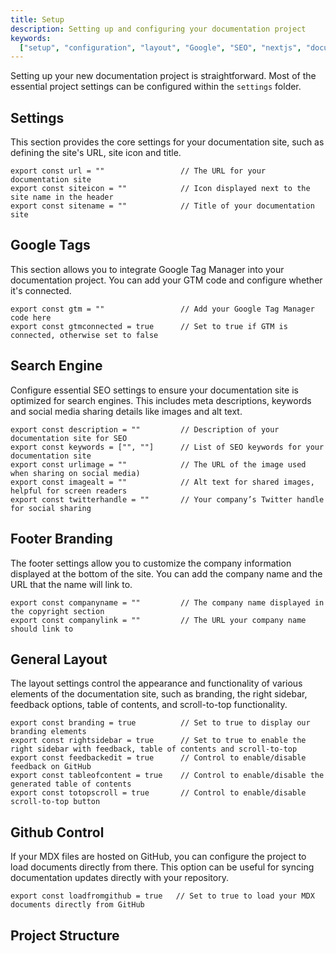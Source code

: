 ```yaml
---
title: Setup
description: Setting up and configuring your documentation project
keywords:
  ["setup", "configuration", "layout", "Google", "SEO", "nextjs", "documents"]
---
```


Setting up your new documentation project is straightforward. Most of the essential project settings can be configured within the `settings` folder.

## Settings

This section provides the core settings for your documentation site, such as defining the site's URL, site icon and title.

```tsx showLineNumbers
export const url = ""                 // The URL for your documentation site
export const siteicon = ""            // Icon displayed next to the site name in the header
export const sitename = ""            // Title of your documentation site
```

## Google Tags

This section allows you to integrate Google Tag Manager into your documentation project. You can add your GTM code and configure whether it's connected.

```tsx showLineNumbers
export const gtm = ""                 // Add your Google Tag Manager code here
export const gtmconnected = true      // Set to true if GTM is connected, otherwise set to false
```

## Search Engine

Configure essential SEO settings to ensure your documentation site is optimized for search engines. This includes meta descriptions, keywords and social media sharing details like images and alt text.

```tsx showLineNumbers
export const description = ""         // Description of your documentation site for SEO
export const keywords = ["", ""]      // List of SEO keywords for your documentation site
export const urlimage = ""            // The URL of the image used when sharing on social media)
export const imagealt = ""            // Alt text for shared images, helpful for screen readers
export const twitterhandle = ""       // Your company’s Twitter handle for social sharing
```

## Footer Branding

The footer settings allow you to customize the company information displayed at the bottom of the site. You can add the company name and the URL that the name will link to.

```tsx showLineNumbers
export const companyname = ""         // The company name displayed in the copyright section
export const companylink = ""         // The URL your company name should link to
```

## General Layout

The layout settings control the appearance and functionality of various elements of the documentation site, such as branding, the right sidebar, feedback options, table of contents, and scroll-to-top functionality.

```tsx showLineNumbers
export const branding = true          // Set to true to display our branding elements
export const rightsidebar = true      // Set to true to enable the right sidebar with feedback, table of contents and scroll-to-top
export const feedbackedit = true      // Control to enable/disable feedback on GitHub
export const tableofcontent = true    // Control to enable/disable the generated table of contents
export const totopscroll = true       // Control to enable/disable scroll-to-top button
```

## Github Control

If your MDX files are hosted on GitHub, you can configure the project to load documents directly from there. This option can be useful for syncing documentation updates directly with your repository.

```tsx showLineNumbers
export const loadfromgithub = true   // Set to true to load your MDX documents directly from GitHub
```

## Project Structure

<CardGrid>
  <Card
    title="Navigation"
    href="/docs/navigation"
    icon="alignJustify"
    variant="small"
    description="Creating your navigation"
  />
</CardGrid>
